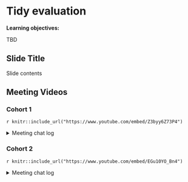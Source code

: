 # Tidy evaluation

**Learning objectives:**

TBD

## Slide Title 

Slide contents

## Meeting Videos

### Cohort 1

`r knitr::include_url("https://www.youtube.com/embed/Z3byy6Z73P4")`

<details>
  <summary> Meeting chat log </summary>
  
```
00:01:39	Russ Hyde:	Hi, am I audible?
00:09:57	Russ Hyde:	Is the connection OK for everyone?
00:09:59	priyanka gagneja:	I am not hearing you so well right now Robert
00:10:03	Andrew MacDonald:	I might be losing sound?
00:10:08	Diamantis:	I have sound issues, can't hear clearly
00:10:14	Andrew MacDonald:	ah seems to be just on Rob?
00:10:35	andrew bates:	I didn’t have sound. Had to call in.
00:11:00	Andrew MacDonald:	In the meantime I’d just like to say hello!
00:11:09	Andrew MacDonald:	This is my first time attending!
00:11:13	Russ Hyde:	Hello Andrews
00:11:16	andrew bates:	Welcome!
00:11:23	Andrew MacDonald:	we have an abundance of Andrews :)
00:11:43	andrew bates:	yeah!
00:12:01	Andrew MacDonald:	I’m an ecologist who develops some shiny apps on a contract — a complete convert to the Way of Golem & v excited for Colin’s appearance next week
00:12:48	Russ Hyde:	Cool. I'm really pleased we were able to get him to talk
00:13:07	priyanka gagneja:	Nice to have you Andrew
00:14:00	Russ Hyde:	Have any of you been attending the other bookclubs?
00:14:17	Andrew MacDonald:	(there are other book clubs?)
00:14:18	priyanka gagneja:	I do if my schedule allows
00:14:33	Anne Hoffrichter:	I was in Advanced R bc
00:14:38	priyanka gagneja:	Yes there are… and they are now increasing at crazy pace
00:14:41	andrew bates:	Shameless self advocacy: if they’re looking for more Shiny devs, I’m looking :)
00:15:00	Russ Hyde:	(ooo that was pretty neat)
00:15:46	Anne Hoffrichter:	nice, i didn’t know you can run a shiny app from an rmd chunk!
00:16:23	Andrew MacDonald:	that is a cool way to show this! I thought maybe that was the default from the group
00:17:00	Andrew MacDonald:	could I ask what is the typical format here? do we begin with a summary and then discuss, or do we ask questions during Rob’s description?
00:17:42	Russ Hyde:	Feel free to ask questions whenever.
00:19:55	Andrew MacDonald:	"foo" > 42
00:20:41	priyanka gagneja:	@anne - Yeah you can add shiny code inside a Rmd. When you add shiny code and save it , it shows a ‘Run Document’ option instead of Run App.
00:28:42	Andrew MacDonald:	okay I’ll be honest i’m just scared of <<-
00:29:06	priyanka gagneja:	Less than
00:29:13	Andrew MacDonald:	+ 1 :)
00:31:51	Russ Hyde:	I try to avoid <<- as well.
00:32:08	docksbox@pm.me:	Yes
00:32:14	priyanka gagneja:	Good point. So you mean as a crux of it , it would help the most for debugging ?
00:32:54	priyanka gagneja:	If so, I am ready to start using it then
00:33:11	Russ Hyde:	f <- function(){counts= 0; function(){counts <<- counts + 1; message(counts)}}
00:33:22	Russ Hyde:	g <- f(); g(); g()
00:33:45	Russ Hyde:	That should print 1 then 2
00:35:49	Russ Hyde:	This is a really neat way to debug
00:36:17	Russ Hyde:	(I meant Robert's example; not the hack I just posted)
00:37:01	Andrew MacDonald:	laptop battery died! I’m back :)
00:41:28	Andrew MacDonald:	tbh I strongly dislike the user-supplied data example! the word “data” is in there but i think it means.. three things? the input, the reactive expression, and the .data thing
00:42:18	Russ Hyde:	Haha, I just wrote a chapter about good-names in R programming. Calling your data 'data' is really not a good idea ...
00:42:42	Andrew MacDonald:	exactly!!!
00:47:10	priyanka gagneja:	Reminds me of days when I did parse eval :’(
00:51:13	Robert Overman:	https://adv-r.hadley.nz/quasiquotation.html
00:52:15	Robert Overman:	https://cran.r-project.org/web/packages/lazyeval/vignettes/lazyeval.html
00:57:39	Andrew MacDonald:	very slick!!!
00:57:44	Andrew MacDonald:	(get it)
00:59:38	Russ Hyde:	select(df, A, B, C) vs d <- c("A", "B", "C"); select(df, !!!d)
00:59:41	Russ Hyde:	?
01:00:28	priyanka gagneja:	aah
01:00:37	priyanka gagneja:	Yeah .. I think so .. named df
01:00:43	priyanka gagneja:	Named vector sorry
01:01:04	Anne Hoffrichter:	I gotta run, thanks Robert. See you all next week.
01:01:09	Robert Overman:	final_colnames <- data.frame(
  stringsAsFactors = FALSE,
  new_nm = c(
    "A","B","C"
  ),
  old_nm = c(
    "X","Y","Z"
  )
)
new_nm <- final_colnames$new_nm %>% unlist()
old_nm <- final_colnames$old_nm %>% unlist()
names(old_nm) <- new_nm

old_data <- data.frame(X = 1, Y = 1, Z = 1)
old_data %>% select(!!!old_nm)
01:01:25	priyanka gagneja:	gotcha
01:01:35	Andrew MacDonald:	I must go as well — thank you everyone! nice to join this effort!
01:01:48	priyanka gagneja:	I recall I did this recently .. n I wasn’t sure why one worked n not other one.
01:05:34	shamsuddeen:	Thanks Robert
01:05:43	Andrew MacDonald:	yeah thanks Rob!
```
</details>

### Cohort 2

`r knitr::include_url("https://www.youtube.com/embed/EGu10YO_Bn4")`

<details>
  <summary> Meeting chat log </summary>
  
```
01:11:18	Ryan Metcalf:	https://databank.worldbank.org/reports.aspx?source=global-economic-prospects
```
</details>


<!--
### Cohort 3

`r knitr::include_url("https://www.youtube.com/embed/URL")`

<details>
  <summary>Meeting chat log</summary>
```
LOG
```
</details>
-->


<!--
### Cohort 4

`r knitr::include_url("https://www.youtube.com/embed/URL")`

<details>
  <summary>Meeting chat log</summary>
```
LOG
```
</details>
-->
